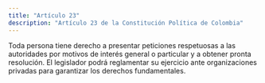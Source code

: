 ```yaml
---
title: "Artículo 23"
description: "Artículo 23 de la Constitución Política de Colombia"
---
```


Toda persona tiene derecho a
presentar peticiones respetuosas a las autoridades
por motivos de interés general o particular y a obtener pronta resolución. El legislador podrá reglamentar su ejercicio ante organizaciones privadas
para garantizar los derechos fundamentales.